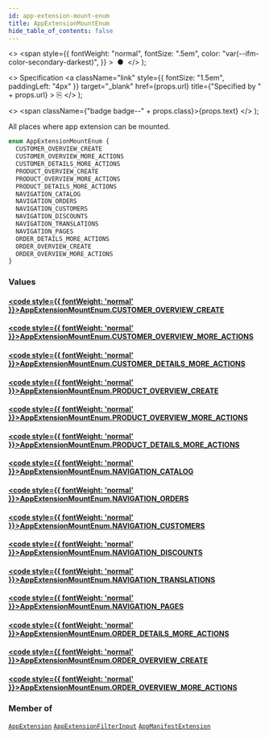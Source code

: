```yaml
---
id: app-extension-mount-enum
title: AppExtensionMountEnum
hide_table_of_contents: false
---
```


  <>
    <span
      style={{
        fontWeight: "normal",
        fontSize: ".5em",
        color: "var(--ifm-color-secondary-darkest)",
      }}
    >
      &nbsp;●&nbsp;
    </span>
  </>
);

  <>
    Specification
    <a
      className="link"
      style={{ fontSize: "1.5em", paddingLeft: "4px" }}
      target="\_blank"
      href={props.url}
      title={"Specified by " + props.url}
    >
      ⎘
    </a>
  </>
);

  <>
    <span className={"badge badge--" + props.class}>{props.text}</span>
  </>
);

All places where app extension can be mounted.

```graphql
enum AppExtensionMountEnum {
  CUSTOMER_OVERVIEW_CREATE
  CUSTOMER_OVERVIEW_MORE_ACTIONS
  CUSTOMER_DETAILS_MORE_ACTIONS
  PRODUCT_OVERVIEW_CREATE
  PRODUCT_OVERVIEW_MORE_ACTIONS
  PRODUCT_DETAILS_MORE_ACTIONS
  NAVIGATION_CATALOG
  NAVIGATION_ORDERS
  NAVIGATION_CUSTOMERS
  NAVIGATION_DISCOUNTS
  NAVIGATION_TRANSLATIONS
  NAVIGATION_PAGES
  ORDER_DETAILS_MORE_ACTIONS
  ORDER_OVERVIEW_CREATE
  ORDER_OVERVIEW_MORE_ACTIONS
}
```

### Values

#### [<code style={{ fontWeight: 'normal' }}>AppExtensionMountEnum.<b>CUSTOMER_OVERVIEW_CREATE</b></code>](#)

>

#### [<code style={{ fontWeight: 'normal' }}>AppExtensionMountEnum.<b>CUSTOMER_OVERVIEW_MORE_ACTIONS</b></code>](#)

>

#### [<code style={{ fontWeight: 'normal' }}>AppExtensionMountEnum.<b>CUSTOMER_DETAILS_MORE_ACTIONS</b></code>](#)

>

#### [<code style={{ fontWeight: 'normal' }}>AppExtensionMountEnum.<b>PRODUCT_OVERVIEW_CREATE</b></code>](#)

>

#### [<code style={{ fontWeight: 'normal' }}>AppExtensionMountEnum.<b>PRODUCT_OVERVIEW_MORE_ACTIONS</b></code>](#)

>

#### [<code style={{ fontWeight: 'normal' }}>AppExtensionMountEnum.<b>PRODUCT_DETAILS_MORE_ACTIONS</b></code>](#)

>

#### [<code style={{ fontWeight: 'normal' }}>AppExtensionMountEnum.<b>NAVIGATION_CATALOG</b></code>](#)

>

#### [<code style={{ fontWeight: 'normal' }}>AppExtensionMountEnum.<b>NAVIGATION_ORDERS</b></code>](#)

>

#### [<code style={{ fontWeight: 'normal' }}>AppExtensionMountEnum.<b>NAVIGATION_CUSTOMERS</b></code>](#)

>

#### [<code style={{ fontWeight: 'normal' }}>AppExtensionMountEnum.<b>NAVIGATION_DISCOUNTS</b></code>](#)

>

#### [<code style={{ fontWeight: 'normal' }}>AppExtensionMountEnum.<b>NAVIGATION_TRANSLATIONS</b></code>](#)

>

#### [<code style={{ fontWeight: 'normal' }}>AppExtensionMountEnum.<b>NAVIGATION_PAGES</b></code>](#)

>

#### [<code style={{ fontWeight: 'normal' }}>AppExtensionMountEnum.<b>ORDER_DETAILS_MORE_ACTIONS</b></code>](#)

>

#### [<code style={{ fontWeight: 'normal' }}>AppExtensionMountEnum.<b>ORDER_OVERVIEW_CREATE</b></code>](#)

>

#### [<code style={{ fontWeight: 'normal' }}>AppExtensionMountEnum.<b>ORDER_OVERVIEW_MORE_ACTIONS</b></code>](#)

>

### Member of

[`AppExtension`](../../../api-reference/apps/objects/app-extension) <Badge class="secondary" text="object"/><Bullet />[`AppExtensionFilterInput`](../../../api-reference/apps/inputs/app-extension-filter-input) <Badge class="secondary" text="input"/><Bullet />[`AppManifestExtension`](../../../api-reference/apps/objects/app-manifest-extension) <Badge class="secondary" text="object"/>
